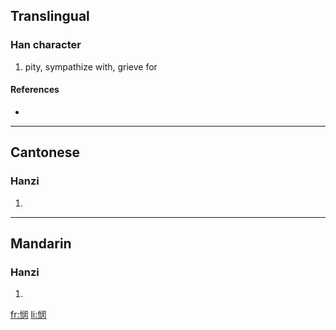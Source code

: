 {{also|憫}}
==Translingual==

===Han character===
{{Han char|rn=61|rad=心|as=07|sn=10|four=|canj=心中尸大 (PLSK)}}

# pity, sympathize with, grieve for

====References====
* {{Han ref|kx=0388.341|hdz=42306.140|uh=60AF|ud=24751}}

----

==Cantonese==

===Hanzi===
{{yue-hanzi|jyut=|y=man5}}

# {{defn|Cantonese}}

----

==Mandarin==

===Hanzi===
{{cmn-hanzi|tra=憫|pin=[[mǐn]] ([[min3]])|wg=min<sup>3</sup>}}

# {{defn|Mandarin}}

[[fr:悯]]
[[li:悯]]